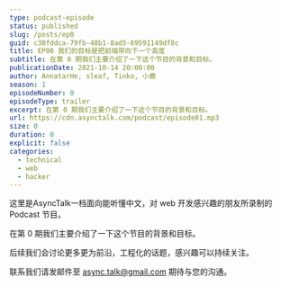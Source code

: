```yaml
---
type: podcast-episode
status: published
slug: /posts/ep0
guid: c30fddca-79fb-48b1-8ad5-69591149df8c
title: EP00 我们的目标是把前端带向下一个高度
subtitle: 在第 0 期我们主要介绍了一下这个节目的背景和目标。
publicationDate: 2021-10-14 20:00:00
author: AnnatarHe, sleaf, Tinko, 小鹿
season: 1
episodeNumber: 0
episodeType: trailer
excerpt: 在第 0 期我们主要介绍了一下这个节目的背景和目标。
url: https://cdn.asynctalk.com/podcast/episode01.mp3
size: 0
duration: 0
explicit: false
categories:
  - technical
  - web
  - hacker
---
```


这里是AsyncTalk一档面向能听懂中文，对 web 开发感兴趣的朋友所录制的 Podcast 节目。

在第 0 期我们主要介绍了一下这个节目的背景和目标。

后续我们会讨论更多更为前沿，工程化的话题，感兴趣可以持续关注。

联系我们请发邮件至 async.talk@gmail.com 期待与您的沟通。
